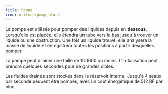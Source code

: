 ```yaml
---
title: Pompe
icon: oritech:pump_block
---
```


<center>
<ModAsset location="oritech:area/pump_block" width={512} />
</center>

La pompe est utilisée pour pomper des liquides depuis en **dessous**. Lorsqu'elle est placée, elle étendra un tube vers le bas jusqu'à trouver un liquide ou une obstruction. Une fois un liquide trouvé, elle analysera la masse de liquide et enregistrera toutes les positions à partir desquelles pomper.

La pompe peut drainer une taille de 100000 ou moins. L'initialisation peut prendre quelques secondes pour de grandes cibles.

Les fluides drainés sont stockés dans le réservoir interne. Jusqu'à 4 seaux par seconde peuvent être pompés, avec un coût énergétique de 512 RF par bloc.
